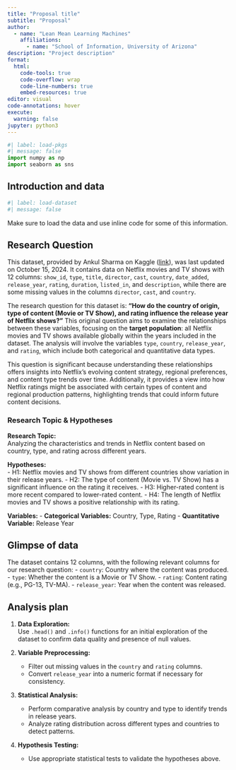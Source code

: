 ```yaml
---
title: "Proposal title"
subtitle: "Proposal"
author: 
  - name: "Lean Mean Learning Machines"
    affiliations:
      - name: "School of Information, University of Arizona"
description: "Project description"
format:
  html:
    code-tools: true
    code-overflow: wrap
    code-line-numbers: true
    embed-resources: true
editor: visual
code-annotations: hover
execute:
  warning: false
jupyter: python3
---
```


```python
#| label: load-pkgs
#| message: false
import numpy as np
import seaborn as sns
```

## Introduction and data

```python
#| label: load-dataset
#| message: false
```

Make sure to load the data and use inline code for some of this information.

## Research Question

This dataset, provided by Ankul Sharma on Kaggle ([link](https://www.kaggle.com/datasets/ankulsharma150/netflix-data-analysis/data)), was last updated on October 15, 2024. It contains data on Netflix movies and TV shows with 12 columns: `show_id`, `type`, `title`, `director`, `cast`, `country`, `date_added`, `release_year`, `rating`, `duration`, `listed_in`, and `description`, while there are some missing values in the columns `director`, `cast`, and `country`.

The research question for this dataset is: **"How do the country of origin, type of content (Movie or TV Show), and rating influence the release year of Netflix shows?"** This original question aims to examine the relationships between these variables, focusing on the **target population**: all Netflix movies and TV shows available globally within the years included in the dataset. The analysis will involve the variables `type`, `country`, `release_year`, and `rating`, which include both categorical and quantitative data types.

This question is significant because understanding these relationships offers insights into Netflix’s evolving content strategy, regional preferences, and content type trends over time. Additionally, it provides a view into how Netflix ratings might be associated with certain types of content and regional production patterns, highlighting trends that could inform future content decisions.

### Research Topic & Hypotheses

**Research Topic:**\
Analyzing the characteristics and trends in Netflix content based on country, type, and rating across different years.

**Hypotheses:**\
- H1: Netflix movies and TV shows from different countries show variation in their release years. - H2: The type of content (Movie vs. TV Show) has a significant influence on the rating it receives. - H3: Higher-rated content is more recent compared to lower-rated content. - H4: The length of Netflix movies and TV shows a positive relationship with its rating.

**Variables:** - **Categorical Variables:** Country, Type, Rating - **Quantitative Variable:** Release Year

## Glimpse of data

The dataset contains 12 columns, with the following relevant columns for our research question: - `country`: Country where the content was produced. - `type`: Whether the content is a Movie or TV Show. - `rating`: Content rating (e.g., PG-13, TV-MA). - `release_year`: Year when the content was released.

## Analysis plan

1.  **Data Exploration:**\
    Use `.head()` and `.info()` functions for an initial exploration of the dataset to confirm data quality and presence of null values.

2.  **Variable Preprocessing:**

    -   Filter out missing values in the `country` and `rating` columns.
    -   Convert `release_year` into a numeric format if necessary for consistency.

3.  **Statistical Analysis:**

    -   Perform comparative analysis by country and type to identify trends in release years.
    -   Analyze rating distribution across different types and countries to detect patterns.

4.  **Hypothesis Testing:**

    -   Use appropriate statistical tests to validate the hypotheses above.